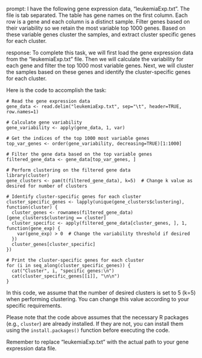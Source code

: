 prompt:
I have the following gene expression data, "leukemiaExp.txt". The file is tab separated. The table has gene names on the first column. Each row is a gene and each column is a distinct sample. Filter genes based on their variability so we retain the most variable top 1000 genes. Based on these variable genes cluster the samples, and extract cluster specific genes for each cluster.

response:
To complete this task, we will first load the gene expression data from the "leukemiaExp.txt" file. Then we will calculate the variability for each gene and filter the top 1000 most variable genes. Next, we will cluster the samples based on these genes and identify the cluster-specific genes for each cluster.

Here is the code to accomplish the task:

```
# Read the gene expression data
gene_data <- read.delim("leukemiaExp.txt", sep="\t", header=TRUE, row.names=1)

# Calculate gene variability
gene_variability <- apply(gene_data, 1, var)

# Get the indices of the top 1000 most variable genes
top_var_genes <- order(gene_variability, decreasing=TRUE)[1:1000]

# Filter the gene data based on the top variable genes
filtered_gene_data <- gene_data[top_var_genes, ]

# Perform clustering on the filtered gene data
library(cluster)
gene_clusters <- pam(t(filtered_gene_data), k=5)  # Change k value as desired for number of clusters

# Identify cluster-specific genes for each cluster
cluster_specific_genes <- lapply(unique(gene_clusters$clustering), function(cluster) {
  cluster_genes <- rownames(filtered_gene_data)[gene_clusters$clustering == cluster]
  cluster_specific <- apply(filtered_gene_data[cluster_genes, ], 1, function(gene_exp) {
    var(gene_exp) > 0  # Change the variability threshold if desired
  })
  cluster_genes[cluster_specific]
})

# Print the cluster-specific genes for each cluster
for (i in seq_along(cluster_specific_genes)) {
  cat("Cluster", i, "specific genes:\n")
  cat(cluster_specific_genes[[i]], "\n\n")
}
```

In this code, we assume that the number of desired clusters is set to 5 (k=5) when performing clustering. You can change this value according to your specific requirements.

Please note that the code above assumes that the necessary R packages (e.g., `cluster`) are already installed. If they are not, you can install them using the `install.packages()` function before executing the code.

Remember to replace "leukemiaExp.txt" with the actual path to your gene expression data file.
